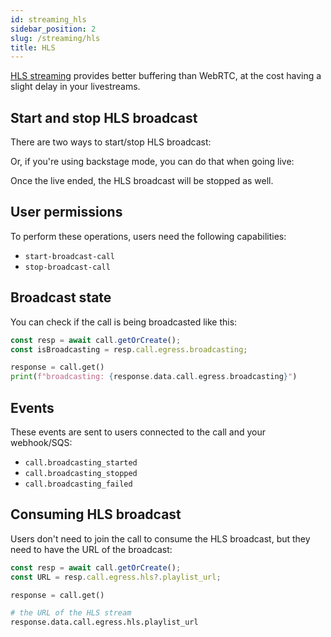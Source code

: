 ```yaml
---
id: streaming_hls
sidebar_position: 2
slug: /streaming/hls
title: HLS
---
```



[HLS streaming](https://en.wikipedia.org/wiki/HTTP_Live_Streaming) provides better buffering than WebRTC, at the cost having a slight delay in your livestreams.

## Start and stop HLS broadcast

There are two ways to start/stop HLS broadcast:

<Broadcast />

Or, if you're using backstage mode, you can do that when going live:

<GoLive />

Once the live ended, the HLS broadcast will be stopped as well.

## User permissions

To perform these operations, users need the following capabilities:

- `start-broadcast-call`
- `stop-broadcast-call`

## Broadcast state

You can check if the call is being broadcasted like this:

<Tabs groupId="examples">
<TabItem value="js" label="JavaScript">

```js
const resp = await call.getOrCreate();
const isBroadcasting = resp.call.egress.broadcasting;
```

</TabItem>
<TabItem value="py" label="Python">

```py
response = call.get()
print(f"broadcasting: {response.data.call.egress.broadcasting}")
```
</TabItem>
</Tabs>

## Events

These events are sent to users connected to the call and your webhook/SQS:

- `call.broadcasting_started`
- `call.broadcasting_stopped`
- `call.broadcasting_failed`

## Consuming HLS broadcast

Users don't need to join the call to consume the HLS broadcast, but they need to have the URL of the broadcast:

<Tabs groupId="examples">
<TabItem value="js" label="JavaScript">

```js
const resp = await call.getOrCreate();
const URL = resp.call.egress.hls?.playlist_url;
```

</TabItem>
<TabItem value="py" label="Python">

```py
response = call.get()

# the URL of the HLS stream
response.data.call.egress.hls.playlist_url
```
</TabItem>
</Tabs>
